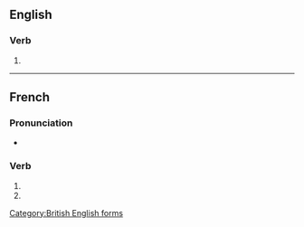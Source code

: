 {{also|hypnotisés}}
==English==

===Verb===
{{head|en|verb form}}

# {{en-third-person singular of|hypnotise}}

[[Category:British English forms]]

----

==French==

===Pronunciation===
* {{homophones|fr|hypnotise|hypnotisent}}

===Verb===
{{head|fr|verb form}}

# {{inflection of|fr|hypnotiser||2|s|pres|indc}}
# {{inflection of|fr|hypnotiser||2|s|pres|subj}}